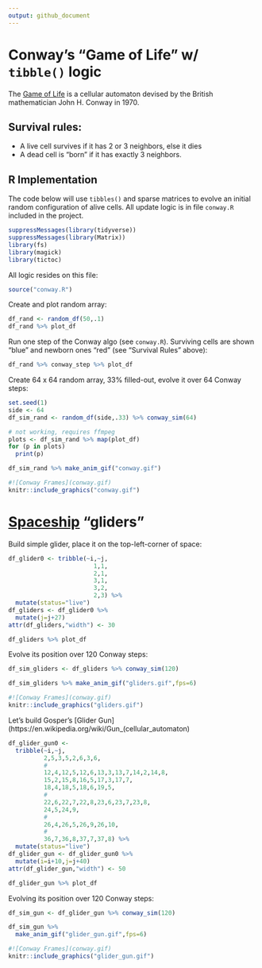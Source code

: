 ```yaml
---
output: github_document
---
```


# Conway's "Game of Life" w/ `tibble()` logic

The [Game of Life](https://en.wikipedia.org/wiki/Conway%27s_Game_of_Life) is a cellular automaton devised by the British mathematician John H. Conway in 1970.

## Survival rules:

- A live cell survives if it has 2 or 3 neighbors, else it dies
- A dead cell is "born" if it has exactly 3 neighbors.

## R Implementation

The code below will use `tibbles()` and sparse matrices to evolve an initial random configuration of alive cells. All update logic is in file `conway.R` included in the project.

```r
suppressMessages(library(tidyverse))
suppressMessages(library(Matrix))
library(fs)
library(magick)
library(tictoc)
```

All logic resides on this file:

```r
source("conway.R")
```

Create and plot random array:

```r
df_rand <- random_df(50,.1)
df_rand %>% plot_df
```

Run one step of the Conway algo (see `conway.R`). Surviving cells are shown "blue" and newborn ones "red" (see "Survival Rules" above):

```r
df_rand %>% conway_step %>% plot_df
```

Create 64 x 64 random array, 33% filled-out, evolve it over 64 Conway steps:

```r
set.seed(1)
side <- 64
df_sim_rand <- random_df(side,.33) %>% conway_sim(64)
```

```r
# not working, requires ffmpeg
plots <- df_sim_rand %>% map(plot_df)
for (p in plots)
  print(p)
```

```r
df_sim_rand %>% make_anim_gif("conway.gif")
```

```r
#![Conway Frames](conway.gif)
knitr::include_graphics("conway.gif")
```

# [Spaceship](https://en.wikipedia.org/wiki/Conway%27s_Game_of_Life) "gliders"

Build simple glider, place it on the top-left-corner of space:

```r
df_glider0 <- tribble(~i,~j,
                        1,1,
                        2,1,
                        3,1,
                        3,2,
                        2,3) %>%
  mutate(status="live")
df_gliders <- df_glider0 %>%
  mutate(j=j+27)
attr(df_gliders,"width") <- 30

df_gliders %>% plot_df
```

Evolve its position over 120 Conway steps:

```r
df_sim_gliders <- df_gliders %>% conway_sim(120)
```

```r
df_sim_gliders %>% make_anim_gif("gliders.gif",fps=6)
```

```r
#![Conway Frames](conway.gif)
knitr::include_graphics("gliders.gif")
```

Let's build Gosper's [Glider Gun](https://en.wikipedia.org/wiki/Gun_(cellular_automaton)

```r
df_glider_gun0 <-
  tribble(~i,~j,
          2,5,3,5,2,6,3,6,
          #
          12,4,12,5,12,6,13,3,13,7,14,2,14,8,
          15,2,15,8,16,5,17,3,17,7,
          18,4,18,5,18,6,19,5,
          #
          22,6,22,7,22,8,23,6,23,7,23,8,
          24,5,24,9,
          #
          26,4,26,5,26,9,26,10,
          #
          36,7,36,8,37,7,37,8) %>%
  mutate(status="live")
df_glider_gun <- df_glider_gun0 %>%
  mutate(i=i+10,j=j+40)
attr(df_glider_gun,"width") <- 50

df_glider_gun %>% plot_df
```

Evolving its position over 120 Conway steps:

```r
df_sim_gun <- df_glider_gun %>% conway_sim(120)
```

```r
df_sim_gun %>%
  make_anim_gif("glider_gun.gif",fps=6)
```

```r
#![Conway Frames](conway.gif)
knitr::include_graphics("glider_gun.gif")
```